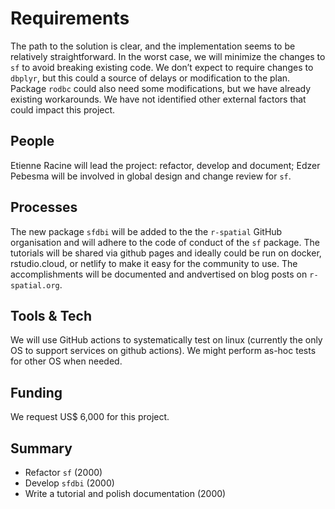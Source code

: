 # Requirements
<!-- 
An idea of what is required to make the project actually happen
-->
The path to the solution is clear, and the implementation seems to be relatively straightforward. In the worst case, we will minimize the changes to `sf` to avoid breaking existing code. We don't expect to require changes to `dbplyr`, but this could a source of delays or modification to the plan. 
Package `rodbc` could also need some modifications, but we have already existing workarounds. 
We have not identified other external factors that could impact this project. 

## People
<!--
Who needs to be involved, what's the proposed structure, what will it take to get their involvement?
-->
Etienne Racine will lead the project: refactor, develop and document; 
Edzer Pebesma will be involved in global design and change review for `sf`.

## Processes
<!-- 
What processes need to be put in place e.g. codes of conduct, regular ISC meetings, handover to the community at large?
-->
The new package `sfdbi` will be added to the the `r-spatial` GitHub organisation and will adhere to the code of conduct of the `sf` package.
The tutorials will be shared via github pages and ideally could be run on docker, rstudio.cloud, or netlify to make it easy for the community to use.
The accomplishments will be documented and andvertised on blog posts on `r-spatial.org`.

## Tools & Tech
<!--
What is going to be needed to deliver this project? 

Will cloud computing be used - if yes are there are necessary components that will be deciding factors between providers?

Are there tools or tech that don't exist that will be produced to facilitate the project?
-->
We will use GitHub actions to systematically test on linux (currently the only OS to support services on github actions). We might perform as-hoc tests for other OS when needed. 

## Funding
<!-- 
[TO DO] THE GUIDANCE IS PRETTY UNCLEAR, ESP IN LIGHT OF GABOR'S PROPOSAL VS AWARD SIZE

-->
We request US$ 6,000 for this project.

## Summary
<!--
A summary of the requirements that contextualises the costs
-->
- Refactor `sf` (2000)
- Develop `sfdbi` (2000)
- Write a tutorial and polish documentation (2000)
